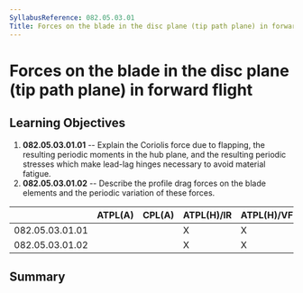 ```yaml
---
SyllabusReference: 082.05.03.01
Title: Forces on the blade in the disc plane (tip path plane) in forward flight
---
```


# Forces on the blade in the disc plane (tip path plane) in forward flight

## Learning Objectives

1.  **082.05.03.01.01** -- Explain the Coriolis force due to flapping, the
    resulting periodic moments in the hub plane, and the resulting periodic
    stresses which make lead-lag hinges necessary to avoid material fatigue.
2.  **082.05.03.01.02** -- Describe the profile drag forces on the blade elements
    and the periodic variation of these forces.

|                 | ATPL(A) | CPL(A) | ATPL(H)/IR | ATPL(H)/VFR | CPL(H) | IR  | CBIR(A) |
| --------------- | ------- | ------ | ---------- | ----------- | ------ | --- | ------- |
| 082.05.03.01.01 |         |        | X          | X           | X      |     |         |
| 082.05.03.01.02 |         |        | X          | X           | X      |     |         |

## Summary
